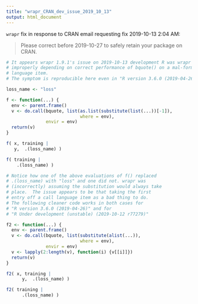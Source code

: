 ```yaml
---
title: "wrapr_CRAN_dev_issue_2019_10_13"
output: html_document
---
```


`wrapr` fix in response to CRAN email requesting fix 2019-10-13 2:04 AM:

> Please correct before 2019-10-27 to safely retain your package on CRAN.

```r
# It appears wrapr 1.9.1's issue on 2019-10-13 development R was wrapr was
# improperly depending on correct performance of bquote() on a mal-formed
# language item.
# The symptom is reproducible here even in "R version 3.6.0 (2019-04-26)".

loss_name <- "loss"

f <- function(...) {
  env <- parent.frame()
  v <- do.call(bquote, list(as.list(substitute(list(...))[-1]),
                            where = env),
               envir = env)
  return(v)
}

f( x, training |
   y,  .(loss_name) )

f( training |
    .(loss_name) )

# Notice how one of the above evaluations of f() replaced
# .(loss_name) with "loss" and one did not. wrapr was
# (incorrectly) assuming the substitution would always take
# place.  The issue appears to be that taking the first
# entry off a call language item as a bad thing to do.
# The following cleaner code works in both cases for
# "R version 3.6.0 (2019-04-26)" and for
# "R Under development (unstable) (2019-10-12 r77279)"

f2 <- function(...) {
  env <- parent.frame()
  v <- do.call(bquote, list(substitute(alist(...)),
                            where = env),
               envir = env)
  v <- lapply(2:length(v), function(i) {v[[i]]})
  return(v)
}

f2( x, training |
      y,  .(loss_name) )

f2( training |
      .(loss_name) )
```
